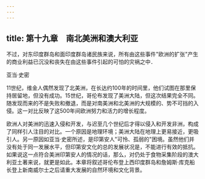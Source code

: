```yaml
---
---
---
```

title: 第十九章　南北美洲和澳大利亚
---



不过，对东印度群岛和面印度群岛诸民族来说，所有由这些事件"欧洲的扩张"产生的商业利益已沉没和丧失在由这些事件引起的可怕的灾祸之中．

亚当·史密

11世纪，维金人偶然发现了北美洲，在长达约100年的时间里，他们试图在那里保持居留地，但没有成功。15世纪，哥伦布发现了美洲大陆，但这次结果完全不同。随发现而来的不是失败和撤退，而是对南美洲和北美洲的大规模的、势不可挡的入侵。这一对比反映了这500年间欧洲努力和活力的增长程度。

欧洲人对美洲的迅速入侵和开发，与迟至几个世纪后才得以侵入和开发非洲，构成了同样引人注目的对比。一个原因是地理环境；美洲大陆在地理上更易接近，更吸引人。另一原因如亚当·史密所述，是印第安人"可怜、孤弱的"困境。虽然他们并没有处于同一发展水平，但印第安文化的总的发展状况是，不能进行有效的抵抗。如果说这一点符合美洲印第安人的情况的话，那么，对仍处于食物采集阶段的澳大利亚土著来说，就更是如此。本章将叙述哥伦布登上西印度群岛和詹姆斯·库克船长登上新南威尔士之后请重大发展的自然环境和文化背景。